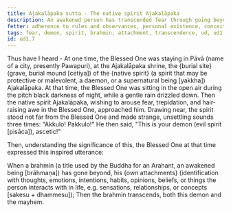 ```yaml
---
title: Ajakalāpaka sutta - The native spirit Ajakalāpaka
description: An awakened person has transcended fear through going beyond their own attachments.
fetter: adherence to rules and observances, personal existence, conceit, ignorance
tags: fear, demon, spirit, brahmin, attachment, transcendence, ud, ud1
id: ud1.7
---
```


Thus have I heard - At one time, the Blessed One was staying in Pāvā (name of a city, presently Pawapuri), at the Ajakalāpaka shrine, the \{burial site} (grave, burial mound [cetiya]) of the \{native spirit} (a spirit that may be protective or malevolent, a daemon, or a supernatural being [yakkha]) Ajakalāpaka. At that time, the Blessed One was sitting in the open air during the pitch black darkness of night, while a gentle rain drizzled down. Then the native spirit Ajakalāpaka, wishing to arouse fear, trepidation, and hair-raising awe in the Blessed One, approached him. Drawing near, the spirit stood not far from the Blessed One and made strange, unsettling sounds three times: "Akkulo! Pakkulo!" He then said, "This is your demon (evil spirit [pisāca]), ascetic!"

Then, understanding the significance of this, the Blessed One at that time expressed this inspired utterance:

When a brahmin (a title used by the Buddha for an Arahant, an awakened being [brāhmaṇa]) has gone beyond,
his \{own attachments} (identification with thoughts, emotions, intentions, habits, opinions, beliefs, or things the person interacts with in life, e.g. sensations, relationships, or concepts [sakesu + dhammesu]);
Then the brahmin transcends,
both this demon and the mayhem.